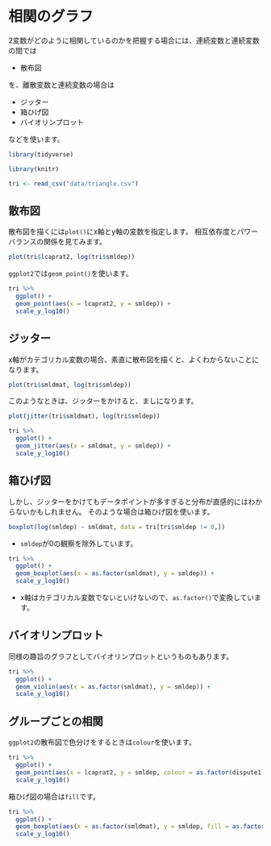 # 相関のグラフ {#visual-cor}

2変数がどのように相関しているのかを把握する場合には、連続変数と連続変数の間では

- 散布図

を、離散変数と連続変数の場合は

- ジッター
- 箱ひげ図
- バイオリンプロット

などを使います。

```r
library(tidyverse)
```

```r
library(knitr)
```

```r
tri <- read_csv("data/triangle.csv")
```

## 散布図

散布図を描くには`plot()`にx軸とy軸の変数を指定します。
相互依存度とパワーバランスの関係を見てみます。

```r
plot(tri$lcaprat2, log(tri$smldep))
```

`ggplot2`では`geom_point()`を使います。

```r
tri %>% 
  ggplot() + 
  geom_point(aes(x = lcaprat2, y = smldep)) + 
  scale_y_log10()
```

## ジッター

x軸がカテゴリカル変数の場合、素直に散布図を描くと、よくわからないことになります。

```r
plot(tri$smldmat, log(tri$smldep))
```

このようなときは、ジッターをかけると、ましになります。

```r
plot(jitter(tri$smldmat), log(tri$smldep))
```

```r
tri %>% 
  ggplot() + 
  geom_jitter(aes(x = smldmat, y = smldep)) + 
  scale_y_log10()
```

## 箱ひげ図

しかし、ジッターをかけてもデータポイントが多すぎると分布が直感的にはわからないかもしれません。
そのような場合は箱ひげ図を使います。

```r
boxplot(log(smldep) ~ smldmat, data = tri[tri$smldep != 0,])
```

- `smldep`が0の観察を除外しています。

```r
tri %>% 
  ggplot() + 
  geom_boxplot(aes(x = as.factor(smldmat), y = smldep)) + 
  scale_y_log10()
```

- x軸はカテゴリカル変数でないといけないので、`as.factor()`で変換しています。

## バイオリンプロット

同様の趣旨のグラフとしてバイオリンプロットというものもあります。

```r
tri %>% 
  ggplot() + 
  geom_violin(aes(x = as.factor(smldmat), y = smldep)) + 
  scale_y_log10()
```

## グループごとの相関

`ggplot2`の散布図で色分けをするときは`colour`を使います。

```r
tri %>% 
  ggplot() + 
  geom_point(aes(x = lcaprat2, y = smldep, colour = as.factor(dispute1)), alpha = 0.3) + 
  scale_y_log10()
```

箱ひげ図の場合は`fill`です。

```r
tri %>% 
  ggplot() + 
  geom_boxplot(aes(x = as.factor(smldmat), y = smldep, fill = as.factor(dispute1))) + 
  scale_y_log10()
```